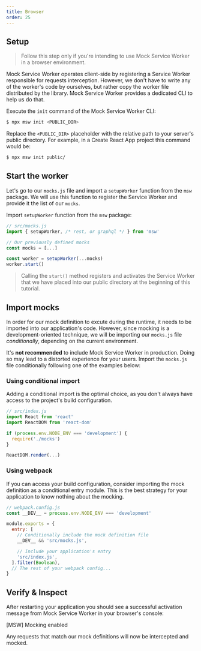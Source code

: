 ```yaml
---
title: Browser
order: 25
---
```


## Setup

> Follow this step only if you're intending to use Mock Service Worker in a browser environment.

Mock Service Worker operates client-side by registering a Service Worker responsible for requests interception. However, we don't have to write any of the worker's code by ourselves, but rather copy the worker file distributed by the library. Mock Service Worker provides a dedicated CLI to help us do that.

<Action>
  Execute the <code>init</code> command of the Mock Service Worker CLI:
</Action>

```bash
$ npx msw init <PUBLIC_DIR>
```

Replace the `<PUBLIC_DIR>` placeholder with the relative path to your server's public directory. For example, in a Create React App project this command would be:

```bash
$ npx msw init public/
```


<PublicDirSnippet />

## Start the worker

Let's go to our `mocks.js` file and import a `setupWorker` function from the `msw` package. We will use this function to register the Service Worker and provide it the list of our `mocks`.

<Action>
  Import <code>setupWorker</code> function from the <code>msw</code> package:
</Action>

```js showLineNumbers focusedLines=2,7-8
// src/mocks.js
import { setupWorker, /* rest, or graphql */ } from 'msw'

// Our previously defined mocks
const mocks = [...]

const worker = setupWorker(...mocks)
worker.start()
```

> Calling the `start()` method registers and activates the Service Worker that we have placed into our public directory at the beginning of this tutorial.

## Import mocks

In order for our mock definition to excute during the runtime, it needs to be imported into our application's code. However, since mocking is a development-oriented technique, we will be importing our `mocks.js` file _conditionally_, depending on the current environment.

<Hint mode="warning">
  It's <strong>not recommended</strong> to include Mock Service Worker in
  production. Doing so may lead to a distorted experience for your users.
</Hint>
<Action>
  Import the <code>mocks.js</code> file conditionally following one of the
  examples below:
</Action>

### Using conditional import

Adding a conditional import is the optimal choice, as you don't always have access to the project's build configuration.

```js showLineNumbers focusedLines=5-7
// src/index.js
import React from 'react'
import ReactDOM from 'react-dom'

if (process.env.NODE_ENV === 'development') {
  require('./mocks')
}

ReactDOM.render(...)
```

### Using webpack

If you can access your build configuration, consider importing the mock definition as a conditional entry module. This is the best strategy for your application to know nothing about the mocking.

```js showLineNumbers focusedLines=6-7
// webpack.config.js
const __DEV__ = process.env.NODE_ENV === 'development'

module.exports = {
  entry: [
    // Conditionally include the mock definition file
    __DEV__ && 'src/mocks.js',

    // Include your application's entry
    'src/index.js',
  ].filter(Boolean),
  // The rest of your webpack config...
}
```

## Verify & Inspect

After restarting your application you should see a successful activation message from Mock Service Worker in your browser's console:

<ConsoleMessage>[MSW] Mocking enabled</ConsoleMessage>

Any requests that match our mock definitions will now be intercepted and mocked.
